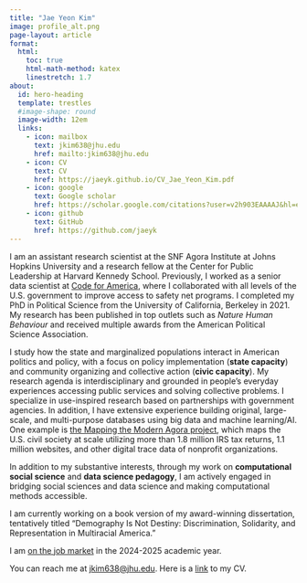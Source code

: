 ```yaml
---
title: "Jae Yeon Kim"
image: profile_alt.png
page-layout: article
format: 
  html:
    toc: true
    html-math-method: katex
    linestretch: 1.7
about:
  id: hero-heading
  template: trestles
  #image-shape: round
  image-width: 12em
  links:
    - icon: mailbox
      text: jkim638@jhu.edu
      href: mailto:jkim638@jhu.edu
    - icon: CV
      text: CV
      href: https://jaeyk.github.io/CV_Jae_Yeon_Kim.pdf
    - icon: google
      text: Google scholar
      href: https://scholar.google.com/citations?user=v2h903EAAAAJ&hl=en     
    - icon: github
      text: GitHub
      href: https://github.com/jaeyk
---
```


::: {#hero-heading}
I am an assistant research scientist at the SNF Agora Institute at Johns Hopkins University and a research fellow at the Center for Public Leadership at Harvard Kennedy School. Previously, I worked as a senior data scientist at [Code for America](https://codeforamerica.org/programs/), where I collaborated with all levels of the U.S. government to improve access to safety net programs. I completed my PhD in Political Science from the University of California, Berkeley in 2021. My research has been published in top outlets such as *Nature Human Behaviour* and received multiple awards from the American Political Science Association.

I study how the state and marginalized populations interact in American politics and policy, with a focus on policy implementation (**state capacity**) and community organizing and collective action (**civic capacity**). My research agenda is interdisciplinary and grounded in people’s everyday experiences accessing public services and solving collective problems. I specialize in use-inspired research based on partnerships with government agencies. In addition, I have extensive experience building original, large-scale, and multi-purpose databases using big data and machine learning/AI. One example is [the Mapping the Modern Agora project](https://histphil.org/2024/01/25/the-uneven-landscape-of-civic-opportunity-in-the-united-states-what-we-discovered-while-mapping-the-modern-agora/), which maps the U.S. civil society at scale utilizing more than 1.8 million IRS tax returns, 1.1 million websites, and other digital trace data of nonprofit organizations.

In addition to my substantive interests, through my work on **computational social science** and **data science pedagogy**, I am actively engaged in bridging social sciences and data science and making computational methods accessible.

I am currently working on a book version of my award-winning dissertation, tentatively titled "Demography Is Not Destiny: Discrimination, Solidarity, and Representation in Multiracial America."

I am <u>on the job market</u> in the 2024-2025 academic year.

You can reach me at [jkim638\@jhu.edu](mailto:jkim638@jhu.edu). Here is a [link](https://jaeyk.github.io/CV_Jae_Yeon_Kim.pdf) to my CV.
:::
